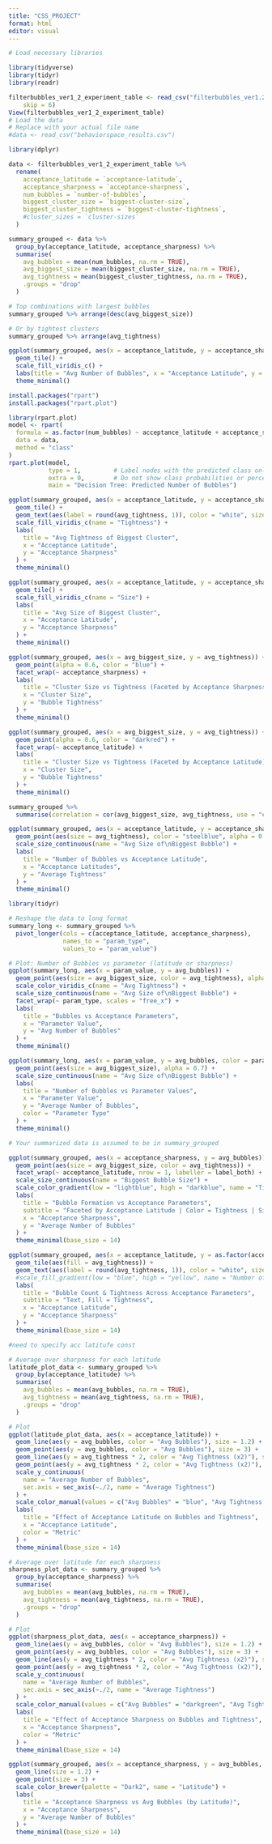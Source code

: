 ```yaml
---
title: "CSS_PROJECT"
format: html
editor: visual
---
```


```r

# Load necessary libraries

library(tidyverse)
library(tidyr)
library(readr)

filterbubbles_ver1_2_experiment_table <- read_csv("filterbubbles_ver1.2 experiment-table.csv", 
    skip = 6)
View(filterbubbles_ver1_2_experiment_table)
# Load the data
# Replace with your actual file name
#data <- read_csv("behaviorspace_results.csv")

library(dplyr)

data <- filterbubbles_ver1_2_experiment_table %>%
  rename(
    acceptance_latitude = `acceptance-latitude`,
    acceptance_sharpness = `acceptance-sharpness`,
    num_bubbles = `number-of-bubbles`,
    biggest_cluster_size = `biggest-cluster-size`,
    biggest_cluster_tightness = `biggest-cluster-tightness`,
    #cluster_sizes = `cluster-sizes`
  )

```

```r
summary_grouped <- data %>%
  group_by(acceptance_latitude, acceptance_sharpness) %>%
  summarise(
    avg_bubbles = mean(num_bubbles, na.rm = TRUE),
    avg_biggest_size = mean(biggest_cluster_size, na.rm = TRUE),
    avg_tightness = mean(biggest_cluster_tightness, na.rm = TRUE),
    .groups = "drop"
  )

```

```r
# Top combinations with largest bubbles
summary_grouped %>% arrange(desc(avg_biggest_size))

# Or by tightest clusters
summary_grouped %>% arrange(avg_tightness)

```

```r
ggplot(summary_grouped, aes(x = acceptance_latitude, y = acceptance_sharpness, fill = avg_bubbles)) +
  geom_tile() +
  scale_fill_viridis_c() +
  labs(title = "Avg Number of Bubbles", x = "Acceptance Latitude", y = "Acceptance Sharpness", fill = "Bubbles") +
  theme_minimal()

```

```r
install.packages("rpart")
install.packages("rpart.plot")

library(rpart.plot)
model <- rpart(
  formula = as.factor(num_bubbles) ~ acceptance_latitude + acceptance_sharpness,
  data = data,
  method = "class"
)
rpart.plot(model,
           type = 1,         # Label nodes with the predicted class only
           extra = 0,        # Do not show class probabilities or percentages
           main = "Decision Tree: Predicted Number of Bubbles")

```

```r
ggplot(summary_grouped, aes(x = acceptance_latitude, y = acceptance_sharpness, fill = avg_tightness)) +
  geom_tile() +
  geom_text(aes(label = round(avg_tightness, 1)), color = "white", size = 4) +
  scale_fill_viridis_c(name = "Tightness") +
  labs(
    title = "Avg Tightness of Biggest Cluster",
    x = "Acceptance Latitude",
    y = "Acceptance Sharpness"
  ) +
  theme_minimal()

```

```r
ggplot(summary_grouped, aes(x = acceptance_latitude, y = acceptance_sharpness, fill = avg_biggest_size)) +
  geom_tile() +
  scale_fill_viridis_c(name = "Size") +
  labs(
    title = "Avg Size of Biggest Cluster",
    x = "Acceptance Latitude",
    y = "Acceptance Sharpness"
  ) +
  theme_minimal()

```

```r

ggplot(summary_grouped, aes(x = avg_biggest_size, y = avg_tightness)) +
  geom_point(alpha = 0.6, color = "blue") +
  facet_wrap(~ acceptance_sharpness) +
  labs(
    title = "Cluster Size vs Tightness (Faceted by Acceptance Sharpness)",
    x = "Cluster Size",
    y = "Bubble Tightness"
  ) +
  theme_minimal()

```

```r
ggplot(summary_grouped, aes(x = avg_biggest_size, y = avg_tightness)) +
  geom_point(alpha = 0.6, color = "darkred") +
  facet_wrap(~ acceptance_latitude) +
  labs(
    title = "Cluster Size vs Tightness (Faceted by Acceptance Latitude)",
    x = "Cluster Size",
    y = "Bubble Tightness"
  ) +
  theme_minimal()

```

```r
summary_grouped %>%
  summarise(correlation = cor(avg_biggest_size, avg_tightness, use = "complete.obs"))

```

```r
ggplot(summary_grouped, aes(x = acceptance_latitude, y = acceptance_sharpness)) +
  geom_point(aes(size = avg_tightness), color = "steelblue", alpha = 0.7) +
  scale_size_continuous(name = "Avg Size of\nBiggest Bubble") +
  labs(
    title = "Number of Bubbles vs Acceptance Latitude",
    x = "Acceptance Latitudes",
    y = "Average Tightness"
  ) +
  theme_minimal()

```

```r
library(tidyr)

# Reshape the data to long format
summary_long <- summary_grouped %>%
  pivot_longer(cols = c(acceptance_latitude, acceptance_sharpness),
               names_to = "param_type",
               values_to = "param_value")

# Plot: Number of Bubbles vs parameter (latitude or sharpness)
ggplot(summary_long, aes(x = param_value, y = avg_bubbles)) +
  geom_point(aes(size = avg_biggest_size, color = avg_tightness), alpha = 0.8) +
  scale_color_viridis_c(name = "Avg Tightness") +
  scale_size_continuous(name = "Avg Size of\nBiggest Bubble") +
  facet_wrap(~ param_type, scales = "free_x") +
  labs(
    title = "Bubbles vs Acceptance Parameters",
    x = "Parameter Value",
    y = "Avg Number of Bubbles"
  ) +
  theme_minimal()

```

```r
ggplot(summary_long, aes(x = param_value, y = avg_bubbles, color = param_type)) +
  geom_point(aes(size = avg_biggest_size), alpha = 0.7) +
  scale_size_continuous(name = "Avg Size of\nBiggest Bubble") +
  labs(
    title = "Number of Bubbles vs Parameter Values",
    x = "Parameter Value",
    y = "Average Number of Bubbles",
    color = "Parameter Type"
  ) +
  theme_minimal()

```

```r

# Your summarized data is assumed to be in summary_grouped

ggplot(summary_grouped, aes(x = acceptance_sharpness, y = avg_bubbles)) +
  geom_point(aes(size = avg_biggest_size, color = avg_tightness)) +
  facet_wrap(~ acceptance_latitude, nrow = 1, labeller = label_both) +
  scale_size_continuous(name = "Biggest Bubble Size") +
  scale_color_gradient(low = "lightblue", high = "darkblue", name = "Tightness") +
  labs(
    title = "Bubble Formation vs Acceptance Parameters",
    subtitle = "Faceted by Acceptance Latitude | Color = Tightness | Size = Biggest Cluster",
    x = "Acceptance Sharpness",
    y = "Average Number of Bubbles"
  ) +
  theme_minimal(base_size = 14)


```

```r
ggplot(summary_grouped, aes(x = acceptance_latitude, y = as.factor(acceptance_sharpness))) +
  geom_tile(aes(fill = avg_tightness)) +
  geom_text(aes(label = round(avg_tightness, 1)), color = "white", size = 4) +
  #scale_fill_gradient(low = "blue", high = "yellow", name = "Number of bubbles") +
  labs(
    title = "Bubble Count & Tightness Across Acceptance Parameters",
    subtitle = "Text, Fill = Tightness",
    x = "Acceptance Latitude",
    y = "Acceptance Sharpness"
  ) +
  theme_minimal(base_size = 14)

```

```r
#need to specify acc latitufe const

# Average over sharpness for each latitude
latitude_plot_data <- summary_grouped %>%
  group_by(acceptance_latitude) %>%
  summarise(
    avg_bubbles = mean(avg_bubbles, na.rm = TRUE),
    avg_tightness = mean(avg_tightness, na.rm = TRUE),
    .groups = "drop"
  )

# Plot
ggplot(latitude_plot_data, aes(x = acceptance_latitude)) +
  geom_line(aes(y = avg_bubbles, color = "Avg Bubbles"), size = 1.2) +
  geom_point(aes(y = avg_bubbles, color = "Avg Bubbles"), size = 3) +
  geom_line(aes(y = avg_tightness * 2, color = "Avg Tightness (x2)"), size = 1.2, linetype = "dashed") +
  geom_point(aes(y = avg_tightness * 2, color = "Avg Tightness (x2)"), size = 3, shape = 17) +
  scale_y_continuous(
    name = "Average Number of Bubbles",
    sec.axis = sec_axis(~./2, name = "Average Tightness")
  ) +
  scale_color_manual(values = c("Avg Bubbles" = "blue", "Avg Tightness (x2)" = "darkred")) +
  labs(
    title = "Effect of Acceptance Latitude on Bubbles and Tightness",
    x = "Acceptance Latitude",
    color = "Metric"
  ) +
  theme_minimal(base_size = 14)

```

```r
# Average over latitude for each sharpness
sharpness_plot_data <- summary_grouped %>%
  group_by(acceptance_sharpness) %>%
  summarise(
    avg_bubbles = mean(avg_bubbles, na.rm = TRUE),
    avg_tightness = mean(avg_tightness, na.rm = TRUE),
    .groups = "drop"
  )

# Plot
ggplot(sharpness_plot_data, aes(x = acceptance_sharpness)) +
  geom_line(aes(y = avg_bubbles, color = "Avg Bubbles"), size = 1.2) +
  geom_point(aes(y = avg_bubbles, color = "Avg Bubbles"), size = 3) +
  geom_line(aes(y = avg_tightness * 2, color = "Avg Tightness (x2)"), size = 1.2, linetype = "dashed") +
  geom_point(aes(y = avg_tightness * 2, color = "Avg Tightness (x2)"), size = 3, shape = 17) +
  scale_y_continuous(
    name = "Average Number of Bubbles",
    sec.axis = sec_axis(~./2, name = "Average Tightness")
  ) +
  scale_color_manual(values = c("Avg Bubbles" = "darkgreen", "Avg Tightness (x2)" = "orange")) +
  labs(
    title = "Effect of Acceptance Sharpness on Bubbles and Tightness",
    x = "Acceptance Sharpness",
    color = "Metric"
  ) +
  theme_minimal(base_size = 14)

```





```r
ggplot(summary_grouped, aes(x = acceptance_sharpness, y = avg_bubbles, color = as.factor(acceptance_latitude))) +
  geom_line(size = 1.2) +
  geom_point(size = 3) +
  scale_color_brewer(palette = "Dark2", name = "Latitude") +
  labs(
    title = "Acceptance Sharpness vs Avg Bubbles (by Latitude)",
    x = "Acceptance Sharpness",
    y = "Average Number of Bubbles"
  ) +
  theme_minimal(base_size = 14)

```


